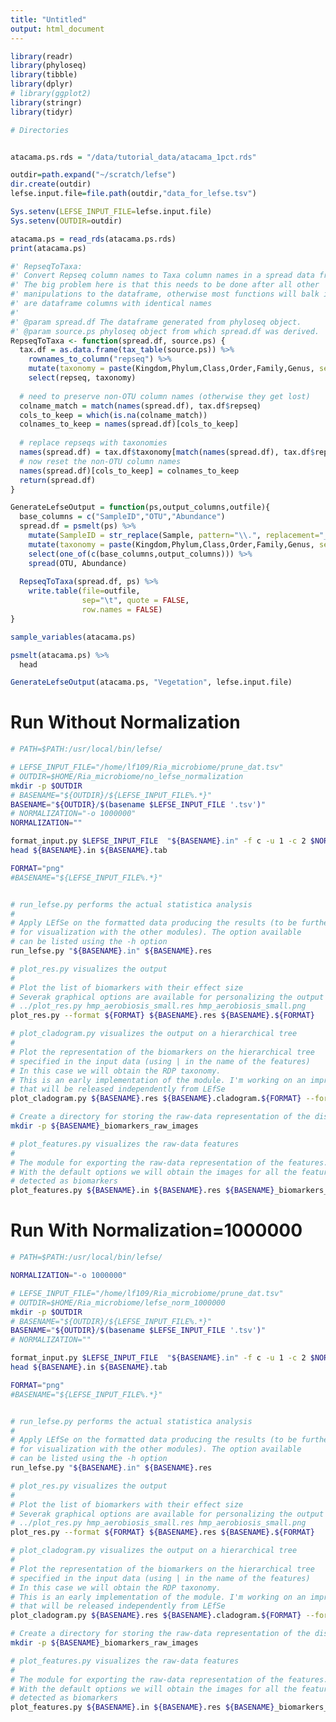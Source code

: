 ```yaml
---
title: "Untitled"
output: html_document
---
```



```r
library(readr)
library(phyloseq)
library(tibble)
library(dplyr)
# library(ggplot2)
library(stringr)
library(tidyr)
```

```r
# Directories


atacama.ps.rds = "/data/tutorial_data/atacama_1pct.rds"

outdir=path.expand("~/scratch/lefse")
dir.create(outdir)
lefse.input.file=file.path(outdir,"data_for_lefse.tsv")

Sys.setenv(LEFSE_INPUT_FILE=lefse.input.file)
Sys.setenv(OUTDIR=outdir)

```

```r
atacama.ps = read_rds(atacama.ps.rds)
print(atacama.ps)
```


```r
#' RepseqToTaxa:
#' Convert Repseq column names to Taxa column names in a spread data frame
#' The big problem here is that this needs to be done after all other 
#' manipulations to the dataframe, otherwise most functions will balk if there
#' are dataframe columns with identical names
#'
#' @param spread.df The dataframe generated from phyloseq object.
#' @param source.ps phyloseq object from which spread.df was derived.
RepseqToTaxa <- function(spread.df, source.ps) {
  tax.df = as.data.frame(tax_table(source.ps)) %>%
    rownames_to_column("repseq") %>%
    mutate(taxonomy = paste(Kingdom,Phylum,Class,Order,Family,Genus, sep="|")) %>%
    select(repseq, taxonomy)
  
  # need to preserve non-OTU column names (otherwise they get lost)
  colname_match = match(names(spread.df), tax.df$repseq)
  cols_to_keep = which(is.na(colname_match))
  colnames_to_keep = names(spread.df)[cols_to_keep]
  
  # replace repseqs with taxonomies
  names(spread.df) = tax.df$taxonomy[match(names(spread.df), tax.df$repseq)]
  # now reset the non-OTU column names
  names(spread.df)[cols_to_keep] = colnames_to_keep
  return(spread.df)
}

GenerateLefseOutput = function(ps,output_columns,outfile){
  base_columns = c("SampleID","OTU","Abundance")
  spread.df = psmelt(ps) %>% 
    mutate(SampleID = str_replace(Sample, pattern="\\.", replacement="_")) %>%
    mutate(taxonomy = paste(Kingdom,Phylum,Class,Order,Family,Genus, sep="|")) %>%
    select(one_of(c(base_columns,output_columns))) %>%
    spread(OTU, Abundance)
  
  RepseqToTaxa(spread.df, ps) %>%
    write.table(file=outfile, 
                sep="\t", quote = FALSE,
                row.names = FALSE)
}
```

```r
sample_variables(atacama.ps)
```

```r
psmelt(atacama.ps) %>%
  head
```



```r
GenerateLefseOutput(atacama.ps, "Vegetation", lefse.input.file)
```



# Run Without Normalization

```bash
# PATH=$PATH:/usr/local/bin/lefse/

# LEFSE_INPUT_FILE="/home/lf109/Ria_microbiome/prune_dat.tsv"
# OUTDIR=$HOME/Ria_microbiome/no_lefse_normalization
mkdir -p $OUTDIR
# BASENAME="${OUTDIR}/${LEFSE_INPUT_FILE%.*}"
BASENAME="${OUTDIR}/$(basename $LEFSE_INPUT_FILE '.tsv')"
# NORMALIZATION="-o 1000000"
NORMALIZATION=""

format_input.py $LEFSE_INPUT_FILE  "${BASENAME}.in" -f c -u 1 -c 2 $NORMALIZATION  --output_table ${BASENAME}.tab
head ${BASENAME}.in ${BASENAME}.tab

FORMAT="png"
#BASENAME="${LEFSE_INPUT_FILE%.*}"


# run_lefse.py performs the actual statistica analysis
#
# Apply LEfSe on the formatted data producing the results (to be further processed
# for visualization with the other modules). The option available
# can be listed using the -h option 
run_lefse.py "${BASENAME}.in" ${BASENAME}.res

# plot_res.py visualizes the output
#
# Plot the list of biomarkers with their effect size
# Severak graphical options are available for personalizing the output
# ../plot_res.py hmp_aerobiosis_small.res hmp_aerobiosis_small.png
plot_res.py --format ${FORMAT} ${BASENAME}.res ${BASENAME}.${FORMAT}

# plot_cladogram.py visualizes the output on a hierarchical tree
#
# Plot the representation of the biomarkers on the hierarchical tree
# specified in the input data (using | in the name of the features)
# In this case we will obtain the RDP taxonomy.
# This is an early implementation of the module. I'm working on an improved version
# that will be released independently from LEfSe
plot_cladogram.py ${BASENAME}.res ${BASENAME}.cladogram.${FORMAT} --format ${FORMAT}

# Create a directory for storing the raw-data representation of the discovered biomarkers
mkdir -p ${BASENAME}_biomarkers_raw_images

# plot_features.py visualizes the raw-data features
#
# The module for exporting the raw-data representation of the features.
# With the default options we will obtain the images for all the features that are
# detected as biomarkers
plot_features.py ${BASENAME}.in ${BASENAME}.res ${BASENAME}_biomarkers_raw_images/
```

# Run With Normalization=1000000


```bash
# PATH=$PATH:/usr/local/bin/lefse/

NORMALIZATION="-o 1000000"

# LEFSE_INPUT_FILE="/home/lf109/Ria_microbiome/prune_dat.tsv"
# OUTDIR=$HOME/Ria_microbiome/lefse_norm_1000000
mkdir -p $OUTDIR
# BASENAME="${OUTDIR}/${LEFSE_INPUT_FILE%.*}"
BASENAME="${OUTDIR}/$(basename $LEFSE_INPUT_FILE '.tsv')"
# NORMALIZATION=""

format_input.py $LEFSE_INPUT_FILE  "${BASENAME}.in" -f c -u 1 -c 2 $NORMALIZATION  --output_table ${BASENAME}.tab
head ${BASENAME}.in ${BASENAME}.tab

FORMAT="png"
#BASENAME="${LEFSE_INPUT_FILE%.*}"


# run_lefse.py performs the actual statistica analysis
#
# Apply LEfSe on the formatted data producing the results (to be further processed
# for visualization with the other modules). The option available
# can be listed using the -h option 
run_lefse.py "${BASENAME}.in" ${BASENAME}.res

# plot_res.py visualizes the output
#
# Plot the list of biomarkers with their effect size
# Severak graphical options are available for personalizing the output
# ../plot_res.py hmp_aerobiosis_small.res hmp_aerobiosis_small.png
plot_res.py --format ${FORMAT} ${BASENAME}.res ${BASENAME}.${FORMAT}

# plot_cladogram.py visualizes the output on a hierarchical tree
#
# Plot the representation of the biomarkers on the hierarchical tree
# specified in the input data (using | in the name of the features)
# In this case we will obtain the RDP taxonomy.
# This is an early implementation of the module. I'm working on an improved version
# that will be released independently from LEfSe
plot_cladogram.py ${BASENAME}.res ${BASENAME}.cladogram.${FORMAT} --format ${FORMAT}

# Create a directory for storing the raw-data representation of the discovered biomarkers
mkdir -p ${BASENAME}_biomarkers_raw_images

# plot_features.py visualizes the raw-data features
#
# The module for exporting the raw-data representation of the features.
# With the default options we will obtain the images for all the features that are
# detected as biomarkers
plot_features.py ${BASENAME}.in ${BASENAME}.res ${BASENAME}_biomarkers_raw_images/
```

